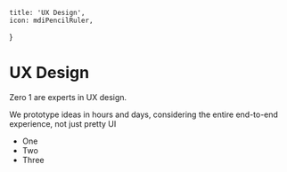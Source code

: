 


    title: 'UX Design',
    icon: mdiPencilRuler,
}

# UX Design

Zero 1 are experts in UX design. 

We prototype ideas in hours and days, considering the entire end-to-end experience, not just pretty UI

- One
- Two
- Three

<ColumnLayout>

<ImageCard />
<ImageCard />

</ColumnLayout>

